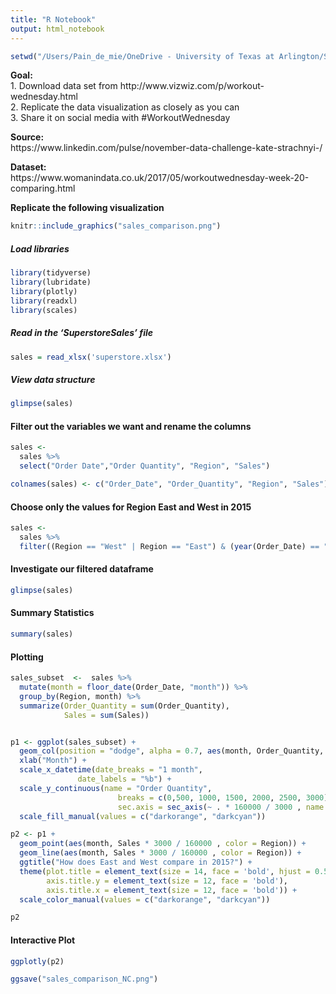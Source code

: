 ```yaml
---
title: "R Notebook"
output: html_notebook
---
```


```r
setwd("/Users/Pain_de_mie/OneDrive - University of Texas at Arlington/Statistics/Data Challenge/WorkOutWednesday/Week3")
```

**Goal:** <br>
1.  Download data set from http://www.vizwiz.com/p/workout-wednesday.html <br>
2.  Replicate the data visualization as closely as you can <br>
3.  Share it on social media with #WorkoutWednesday


**Source:** <br>
https://www.linkedin.com/pulse/november-data-challenge-kate-strachnyi-/


**Dataset:** <br>
https://www.womanindata.co.uk/2017/05/workoutwednesday-week-20-comparing.html

**Replicate the following visualization**

```r
knitr::include_graphics("sales_comparison.png")
```

##### Load libraries
```r
library(tidyverse)
library(lubridate)
library(plotly)
library(readxl)
library(scales)
```

##### Read in the 'SuperstoreSales' file
```r
sales = read_xlsx('superstore.xlsx')
```

##### View data structure

```r
glimpse(sales)
```

#### Filter out the variables we want and rename the columns
```r
sales <- 
  sales %>% 
  select("Order Date","Order Quantity", "Region", "Sales")

colnames(sales) <- c("Order_Date", "Order_Quantity", "Region", "Sales")
```

#### Choose only the values for Region East and West in 2015

```r
sales <- 
  sales %>% 
  filter((Region == "West" | Region == "East") & (year(Order_Date) == "2015"))
```

#### Investigate our filtered dataframe
```r
glimpse(sales)
```

#### Summary Statistics
```r
summary(sales)
```

#### Plotting


```r
sales_subset  <-  sales %>% 
  mutate(month = floor_date(Order_Date, "month")) %>%
  group_by(Region, month) %>%
  summarize(Order_Quantity = sum(Order_Quantity),
            Sales = sum(Sales))


p1 <- ggplot(sales_subset) +
  geom_col(position = "dodge", alpha = 0.7, aes(month, Order_Quantity, fill = Region)) +
  xlab("Month") + 
  scale_x_datetime(date_breaks = "1 month",
               date_labels = "%b") +
  scale_y_continuous(name = "Order Quantity", 
                        breaks = c(0,500, 1000, 1500, 2000, 2500, 3000),limits = c(0, 3000),
                        sec.axis = sec_axis(~ . * 160000 / 3000 , name = "Sales")) +
  scale_fill_manual(values = c("darkorange", "darkcyan"))

p2 <- p1 + 
  geom_point(aes(month, Sales * 3000 / 160000 , color = Region)) +
  geom_line(aes(month, Sales * 3000 / 160000 , color = Region)) +
  ggtitle("How does East and West compare in 2015?") +
  theme(plot.title = element_text(size = 14, face = 'bold', hjust = 0.5),
        axis.title.y = element_text(size = 12, face = 'bold'), 
        axis.title.x = element_text(size = 12, face = 'bold')) +
  scale_color_manual(values = c("darkorange", "darkcyan"))

p2

```

#### Interactive Plot
```r
ggplotly(p2)
```

```r
ggsave("sales_comparison_NC.png")
```








